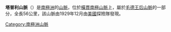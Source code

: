 {{coord|85|45|S|149|00|W|type:mountain|display=title}}

'''塔普利山脈'''（{{lang-en|Tapley Mountains}}）是[[南極洲|南極洲]]的[[山脈|山脈]]，位於[[橫貫南極山脈|橫貫南極山脈]]上，屬於[[毛德王后山脈|毛德王后山脈]]的一部分，全長56公里，該山脈由1929年12月由[[美國|美國]]探險隊發現。

{{DEFAULTSORT:Tapley Mountains}}
[[Category:南極洲山脈|Category:南極洲山脈]]


{{MarieByrdLand-geo-stub}}